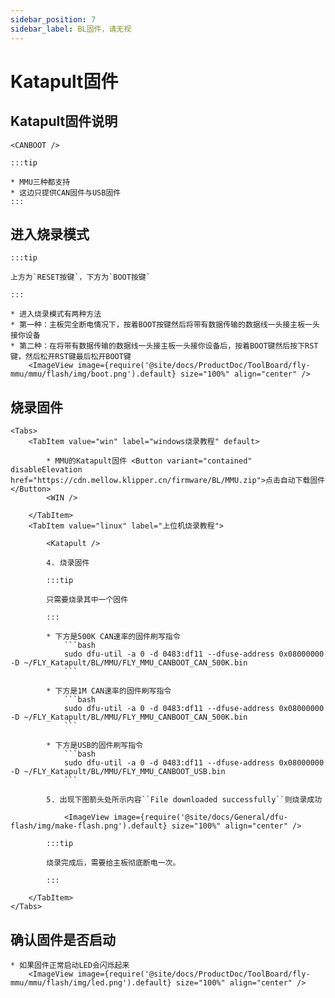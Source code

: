 ```yaml
---
sidebar_position: 7
sidebar_label: BL固件，请无视
---
```



# Katapult固件

## Katapult固件说明

    <CANBOOT />

    :::tip

    * MMU三种都支持
    * 这边只提供CAN固件与USB固件
    :::

## 进入烧录模式

    :::tip

    上方为`RESET按键`，下方为`BOOT按键`

    :::

    * 进入烧录模式有两种方法
    * 第一种：主板完全断电情况下，按着BOOT按键然后将带有数据传输的数据线一头接主板一头接你设备
    * 第二种：在将带有数据传输的数据线一头接主板一头接你设备后，按着BOOT键然后按下RST键，然后松开RST键最后松开BOOT键
        <ImageView image={require('@site/docs/ProductDoc/ToolBoard/fly-mmu/mmu/flash/img/boot.png').default} size="100%" align="center" />

## 烧录固件
    <Tabs>
        <TabItem value="win" label="windows烧录教程" default>
        
            * MMU的Katapult固件 <Button variant="contained" disableElevation href="https://cdn.mellow.klipper.cn/firmware/BL/MMU.zip">点击自动下载固件</Button>
            <WIN />
            
        </TabItem>
        <TabItem value="linux" label="上位机烧录教程">
            
            <Katapult />

            4. 烧录固件

            :::tip

            只需要烧录其中一个固件

            :::

            * 下方是500K CAN速率的固件刷写指令
                ```bash
                sudo dfu-util -a 0 -d 0483:df11 --dfuse-address 0x08000000 -D ~/FLY_Katapult/BL/MMU/FLY_MMU_CANBOOT_CAN_500K.bin
                ```
                       
            * 下方是1M CAN速率的固件刷写指令
                ```bash
                sudo dfu-util -a 0 -d 0483:df11 --dfuse-address 0x08000000 -D ~/FLY_Katapult/BL/MMU/FLY_MMU_CANBOOT_CAN_500K.bin
                ```

            * 下方是USB的固件刷写指令
                ```bash
                sudo dfu-util -a 0 -d 0483:df11 --dfuse-address 0x08000000 -D ~/FLY_Katapult/BL/MMU/FLY_MMU_CANBOOT_USB.bin
                ```

            5. 出现下图箭头处所示内容``File downloaded successfully``则烧录成功

                <ImageView image={require('@site/docs/General/dfu-flash/img/make-flash.png').default} size="100%" align="center" />

            :::tip

            烧录完成后，需要给主板彻底断电一次。

            :::

        </TabItem>
    </Tabs>

## 确认固件是否启动

    * 如果固件正常启动LED会闪烁起来
        <ImageView image={require('@site/docs/ProductDoc/ToolBoard/fly-mmu/mmu/flash/img/led.png').default} size="100%" align="center" />

